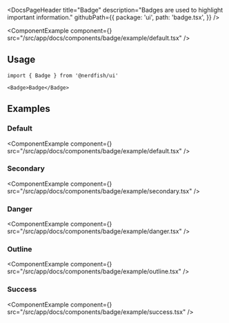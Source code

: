 <DocsPageHeader
	title="Badge"
	description="Badges are used to highlight important information."
	githubPath={{
		package: 'ui',
		path: 'badge.tsx',
	}}
/>

<ComponentExample
	component={<BadgeExample />}
	src="/src/app/docs/components/badge/example/default.tsx"
/>

## Usage

```tsx
import { Badge } from '@nerdfish/ui'
```

```tsx
<Badge>Badge</Badge>
```

## Examples

### Default

<ComponentExample
	component={<BadgeExample />}
	src="/src/app/docs/components/badge/example/default.tsx"
/>

### Secondary

<ComponentExample
	component={<BadgeSecondaryExample />}
	src="/src/app/docs/components/badge/example/secondary.tsx"
/>

### Danger

<ComponentExample
	component={<BadgeDangerExample />}
	src="/src/app/docs/components/badge/example/danger.tsx"
/>

### Outline

<ComponentExample
	component={<BadgeOutlineExample />}
	src="/src/app/docs/components/badge/example/outline.tsx"
/>

### Success

<ComponentExample
	component={<BadgeSuccessExample />}
	src="/src/app/docs/components/badge/example/success.tsx"
/>
